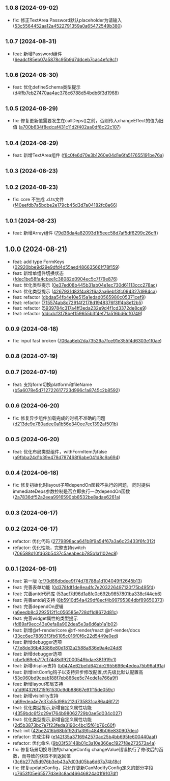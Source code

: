 ## <small>1.0.8 (2024-09-02)</small>

* fix: 修正TextArea Password默认placeholder为请输入 ([53c5564452aa12a4522791359a0a65472549b380](https://github.com/njzzzz/rf-render/commit/53c5564452aa12a4522791359a0a65472549b380))



## <small>1.0.7 (2024-08-31)</small>

* feat: 新增Password组件 ([6eadcf85eb07a5878c95b9d7ddceb7cac4efc9c1](https://github.com/njzzzz/rf-render/commit/6eadcf85eb07a5878c95b9d7ddceb7cac4efc9c1))



## <small>1.0.6 (2024-08-30)</small>

* feat: 优化defineSchema类型提示 ([d4ffb7eb27470aa4ac378c6788d54bdb6f3d1968](https://github.com/njzzzz/rf-render/commit/d4ffb7eb27470aa4ac378c6788d54bdb6f3d1968))



## <small>1.0.5 (2024-08-29)</small>

* fix: 修复更新值需要发生在callDeps()之前，否则传入changeEffect的值为旧值 ([a700b634f8edcaf431c11d2f402aa0df8c22c107](https://github.com/njzzzz/rf-render/commit/a700b634f8edcaf431c11d2f402aa0df8c22c107))



## <small>1.0.4 (2024-08-29)</small>

* feat: 新增TextArea组件 ([f8c0fe6d70e3b1260e04d1e6fa517655191be76a](https://github.com/njzzzz/rf-render/commit/f8c0fe6d70e3b1260e04d1e6fa517655191be76a))



## <small>1.0.3 (2024-08-23)</small>




## <small>1.0.2 (2024-08-23)</small>

* fix: core  不生成  .d.ts文件 ([f40eefdb7a5bdbe2e179cb45d3d7a04182fc8e66](https://github.com/njzzzz/rf-render/commit/f40eefdb7a5bdbe2e179cb45d3d7a04182fc8e66))



## <small>1.0.1 (2024-08-23)</small>

* feat: 新增Array组件 ([79d36da4a82093d1f5eec58d7af5df6299c26cff](https://github.com/njzzzz/rf-render/commit/79d36da4a82093d1f5eec58d7af5df6299c26cff))



## 1.0.0 (2024-08-21)

* feat:  add type FormKeys ([02920bbe9d29e9dfd4d55aed486635661f78f159](https://github.com/njzzzz/rf-render/commit/02920bbe9d29e9dfd4d55aed486635661f78f159))
* feat: 新增单组件切换状态 ([fdec1be58fa4cbee1c38082d0904ec5c7f79e876](https://github.com/njzzzz/rf-render/commit/fdec1be58fa4cbee1c38082d0904ec5c7f79e876))
* feat: 优化类型提示 ([0e37ed08b445b31ab04e1ec730d61113ccc278ac](https://github.com/njzzzz/rf-render/commit/0e37ed08b445b31ab04e1ec730d61113ccc278ac))
* feat: 优化类型提示 ([4267931d83f4a82f6a2aa6ebf3fc094327d984ca](https://github.com/njzzzz/rf-render/commit/4267931d83f4a82f6a2aa6ebf3fc094327d984ca))
* feat: refactor ([dbdaa54fb4e10e515a1edad0565980c05371cef9](https://github.com/njzzzz/rf-render/commit/dbdaa54fb4e10e515a1edad0565980c05371cef9))
* feat: refactor ([715574ab8c72914f2178d1948376f3ff4b8e12b5](https://github.com/njzzzz/rf-render/commit/715574ab8c72914f2178d1948376f3ff4b8e12b5))
* feat: refactor ([5939784c317a4ff3eda232e9d4f1cd3372de8ce9](https://github.com/njzzzz/rf-render/commit/5939784c317a4ff3eda232e9d4f1cd3372de8ce9))
* feat: refactor ([ddcdcf3f78bef159655b3f4ef71a516bd6cf0749](https://github.com/njzzzz/rf-render/commit/ddcdcf3f78bef159655b3f4ef71a516bd6cf0749))



## <small>0.0.9 (2024-08-18)</small>

* fix: input fast broken ([706aa6eb2da73529a7fce91e355f4d6303e1f0ae](https://github.com/njzzzz/rf-render/commit/706aa6eb2da73529a7fce91e355f4d6303e1f0ae))



## <small>0.0.8 (2024-07-19)</small>




## <small>0.0.7 (2024-07-19)</small>

* feat: 支持form切换platform和fileName ([b5a6078e5d712722617723d996c1a8745c2b8592](https://github.com/njzzzz/rf-render/commit/b5a6078e5d712722617723d996c1a8745c2b8592))



## <small>0.0.6 (2024-06-20)</small>

* fix: 修复异步组件加载完成的时机不准确的问题 ([d213de9e780adee0a1b56e340ee7ec1392af501b](https://github.com/njzzzz/rf-render/commit/d213de9e780adee0a1b56e340ee7ec1392af501b))



## <small>0.0.5 (2024-06-20)</small>

* feat: 优化布局类型组件，withFormItem为false ([a9fbba24d1b39e478d787468f6abe041d8c9a694](https://github.com/njzzzz/rf-render/commit/a9fbba24d1b39e478d787468f6abe041d8c9a694))



## <small>0.0.4 (2024-06-18)</small>

* fix: 修复初始化时layout子项dependOn函数不执行的问题， 同时提供immediateDeps参数控制是否立即执行一次dependOn函数 ([2a7836df52a2eea9916590bb8532be8adae6261a](https://github.com/njzzzz/rf-render/commit/2a7836df52a2eea9916590bb8532be8adae6261a))



## <small>0.0.3 (2024-06-17)</small>




## <small>0.0.2 (2024-06-17)</small>

* refactor: 优化代码 ([2779898aca641b8f9a54f67a3a6c23433f6fc312](https://github.com/njzzzz/rf-render/commit/2779898aca641b8f9a54f67a3a6c23433f6fc312))
* refactor: 优化性能，完整支持switch ([706588d10fd63b5437c5aeabecb785b1a1102ec8](https://github.com/njzzzz/rf-render/commit/706588d10fd63b5437c5aeabecb785b1a1102ec8))



## <small>0.0.1 (2024-06-01)</small>

* feat: 第一版 ([cf70d86dbdee9f74d78788a1d104049ff2645b13](https://github.com/njzzzz/rf-render/commit/cf70d86dbdee9f74d78788a1d104049ff2645b13))
* feat: 完善表单功能 ([0d378fdf1de8ea4fc7e203226497120f75b495fd](https://github.com/njzzzz/rf-render/commit/0d378fdf1de8ea4fc7e203226497120f75b495fd))
* feat: 完善antd代码库 ([53aef7d96d1a8fc0c692b9857801ba338cf44eb6](https://github.com/njzzzz/rf-render/commit/53aef7d96d1a8fc0c692b9857801ba338cf44eb6))
* feat: 完善antd的支持 ([8b5910d54a429df8ecf4b99795384dbf89650373](https://github.com/njzzzz/rf-render/commit/8b5910d54a429df8ecf4b99795384dbf89650373))
* feat: 完善dependOn逻辑 ([a6eedb8c3292512f1c056585e728df1d8672d81c](https://github.com/njzzzz/rf-render/commit/a6eedb8c3292512f1c056585e728df1d8672d81c))
* feat: 完善widget属性的类型提示 ([fd89af9ecc43e0efa8a902dea5e3a6d6ab1a1b02](https://github.com/njzzzz/rf-render/commit/fd89af9ecc43e0efa8a902dea5e3a6d6ab1a1b02))
* feat: 新增@rf-render/core @rf-render/react @rf-render/docs ([33cc6ec78893f3fb6105c016f0f6c22d5449e0ed](https://github.com/njzzzz/rf-render/commit/33cc6ec78893f3fb6105c016f0f6c22d5449e0ed))
* feat: 新增debugger选项 ([77e8de36b40886e80d1812a2588a836e9a4e24d8](https://github.com/njzzzz/rf-render/commit/77e8de36b40886e80d1812a2588a836e9a4e24d8))
* feat: 新增debugger选项 ([cbe1d69eb7f7c174d8df92000549bdae381919c1](https://github.com/njzzzz/rf-render/commit/cbe1d69eb7f7c174d8df92000549bdae381919c1))
* feat: 新增display支持 ([b0474e62befd642de2955696e4edea75b96af91a](https://github.com/njzzzz/rf-render/commit/b0474e62befd642de2955696e4edea75b96af91a))
* feat: 新增initConfig钩子以支持异步修改配置,优先级比默认配置高 ([53c060bd9ceab188f7eb866ee5c74cde1a766a9f](https://github.com/njzzzz/rf-render/commit/53c060bd9ceab188f7eb866ee5c74cde1a766a9f))
* feat: 新增layout布局支持 ([a1d9f4326f215f61530c9db88667e91f15de059c](https://github.com/njzzzz/rf-render/commit/a1d9f4326f215f61530c9db88667e91f15de059c))
* feat: 新增visibility支持 ([a69edea4e7e37a55d98b212d735831ca86a46f72](https://github.com/njzzzz/rf-render/commit/a69edea4e7e37a55d98b212d735831ca86a46f72))
* feat: 优化类型提示,新增自定义属性功能 ([4359bdc6f2c29e1764b98062729b0ae5d034c027](https://github.com/njzzzz/rf-render/commit/4359bdc6f2c29e1764b98062729b0ae5d034c027))
* feat: 优化类型提示,新增自定义属性功能 ([2d5b3873bc7e7f23feda3190c4bc15f61b76c60f](https://github.com/njzzzz/rf-render/commit/2d5b3873bc7e7f23feda3190c4bc15f61b76c60f))
* feat: init ([42be2416b68b5f92d1a39fc4848b06e830907dec](https://github.com/njzzzz/rf-render/commit/42be2416b68b5f92d1a39fc4848b06e830907dec))
* refactor: 完成注释 ([e142f35a3716942570ac25b4bb695fe600440aaf](https://github.com/njzzzz/rf-render/commit/e142f35a3716942570ac25b4bb695fe600440aaf))
* refactor: 优化命名 ([9b03f53148b01c3a10e366ec1927f8e273573a4a](https://github.com/njzzzz/rf-render/commit/9b03f53148b01c3a10e366ec1927f8e273573a4a))
* fix: 修复场景切换导致的changeConfig changeValue错误执行了修改后的函数，而导致的获取不到返回值 ([3c6b277d5d976b3eb43a7d03d05ba6d67a74b18c](https://github.com/njzzzz/rf-render/commit/3c6b277d5d976b3eb43a7d03d05ba6d67a74b18c))
* fix: 修复updateConfig，只允许更新CanModifyConfig定义的部分字段 ([c7653f05e65577d3e3c8ad46646824a01f9107df](https://github.com/njzzzz/rf-render/commit/c7653f05e65577d3e3c8ad46646824a01f9107df))



